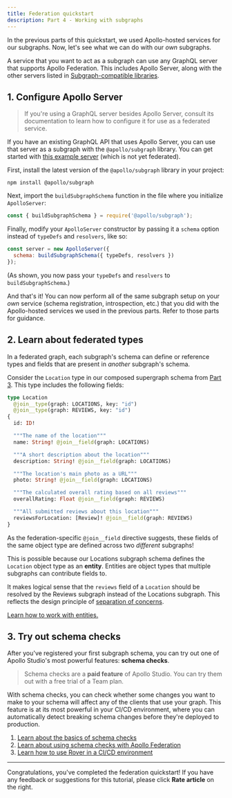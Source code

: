 ```yaml
---
title: Federation quickstart
description: Part 4 - Working with subgraphs
---
```


In the previous parts of this quickstart, we used Apollo-hosted services for our subgraphs. Now, let's see what we can do with our _own_ subgraphs.

A service that you want to act as a subgraph can use any GraphQL server that supports Apollo Federation. This includes Apollo Server, along with the other servers listed in [Subgraph-compatible libraries](../other-servers/).

## 1. Configure Apollo Server

> If you're using a GraphQL server besides Apollo Server, consult its documentation to learn how to configure it for use as a federated service.

If you have an existing GraphQL API that uses Apollo Server, you can use that server as a subgraph with the `@apollo/subgraph` library. You can get started with [this example server](https://github.com/apollographql/docs-examples/tree/main/apollo-server/v3/getting-started) (which is not yet federated).

First, install the latest version of the `@apollo/subgraph` library in your project:

```shell
npm install @apollo/subgraph
```

Next, import the `buildSubgraphSchema` function in the file where you initialize `ApolloServer`:

```js title="index.js"
const { buildSubgraphSchema } = require('@apollo/subgraph');
```

Finally, modify your `ApolloServer` constructor by passing it a `schema` option instead of `typeDefs` and `resolvers`, like so:

```js title="index.js"
const server = new ApolloServer({
  schema: buildSubgraphSchema({ typeDefs, resolvers })
});
```

(As shown, you now pass your `typeDefs` and `resolvers` to `buildSubgraphSchema`.)

And that's it! You can now perform all of the same subgraph setup on your _own_ service (schema registration, introspection, etc.) that you did with the Apollo-hosted services we used in the previous parts. Refer to those parts for guidance.

## 2. Learn about federated types

In a federated graph, each subgraph's schema can define or reference types and fields that are present in _another_ subgraph's schema.

Consider the `Location` type in our composed supergraph schema from [Part 3](./local-composition/#2-perform-composition). This type includes the following fields:

```graphql
type Location
  @join__type(graph: LOCATIONS, key: "id")
  @join__type(graph: REVIEWS, key: "id")
{
  id: ID!

  """The name of the location"""
  name: String! @join__field(graph: LOCATIONS)

  """A short description about the location"""
  description: String! @join__field(graph: LOCATIONS)

  """The location's main photo as a URL"""
  photo: String! @join__field(graph: LOCATIONS)

  """The calculated overall rating based on all reviews"""
  overallRating: Float @join__field(graph: REVIEWS)

  """All submitted reviews about this location"""
  reviewsForLocation: [Review]! @join__field(graph: REVIEWS)
}
```

As the federation-specific `@join__field` directive suggests, these fields of the same object type are defined across two _different_ subgraphs!

This is possible because our Locations subgraph schema defines the `Location` object type as an **entity**. Entities are object types that multiple subgraphs can contribute fields to.

It makes logical sense that the `reviews` field of a `Location` should be resolved by the Reviews subgraph instead of the Locations subgraph. This reflects the design principle of [separation of concerns](../#separation-of-concerns).

[Learn how to work with entities.](../entities/)

## 3. Try out schema checks

After you've registered your first subgraph schema, you can try out one of Apollo Studio's most powerful features: **schema checks**.

> Schema checks are a **paid feature** of Apollo Studio. You can try them out with a free trial of a Team plan.

With schema checks, you can check whether some changes you want to make to your schema will affect any of the clients that use your graph. This feature is at its most powerful in your CI/CD environment, where you can automatically detect breaking schema changes before they're deployed to production.

1. [Learn about the basics of schema checks](https://www.apollographql.com/docs/studio/schema-checks/)
2. [Learn about using schema checks with Apollo Federation](../managed-federation/federated-schema-checks/)
3. [Learn how to use Rover in a CI/CD environment](https://www.apollographql.com/docs/rover/ci-cd/)

---

Congratulations, you've completed the federation quickstart! If you have any feedback or suggestions for this tutorial, please click **Rate article** on the right.
